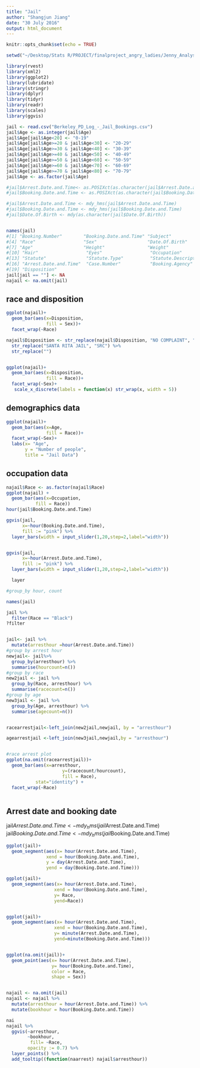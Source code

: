 ```yaml
---
title: "Jail"
author: "Shangjun Jiang"
date: "30 July 2016"
output: html_document
---
```


```r
knitr::opts_chunk$set(echo = TRUE)
```


```r
setwd("~/Desktop/Stats R/PROJECT/finalproject_angry_ladies/Jenny_Analysis")
```


```r
library(rvest)
library(xml2)
library(ggplot2)
library(lubridate)
library(stringr)
library(dplyr)
library(tidyr)
library(readr)
library(scales)
library(ggvis)
```


```r
jail <- read.csv("Berkeley_PD_Log_-_Jail_Bookings.csv")
jail$Age <- as.integer(jail$Age)
jail$Age[jail$Age<20] <- "0-19"
jail$Age[jail$Age>=20 & jail$Age<30] <- "20-29"
jail$Age[jail$Age>=30 & jail$Age<40] <- "30-39"
jail$Age[jail$Age>=40 & jail$Age<50] <- "40-49"
jail$Age[jail$Age>=50 & jail$Age<60] <- "50-59"
jail$Age[jail$Age>=60 & jail$Age<70] <- "60-69"
jail$Age[jail$Age>=70 & jail$Age<80] <- "70-79"
jail$Age <- as.factor(jail$Age)

#jail$Arrest.Date.and.Time<- as.POSIXct(as.character(jail$Arrest.Date.and.Time))
#jail$Booking.Date.and.Time <- as.POSIXct(as.character(jail$Booking.Date.and.Time))

#jail$Arrest.Date.and.Time <- mdy_hms(jail$Arrest.Date.and.Time)
#jail$Booking.Date.and.Time <- mdy_hms(jail$Booking.Date.and.Time)
#jail$Date.Of.Birth <- mdy(as.character(jail$Date.Of.Birth))


names(jail)
#[1] "Booking.Number"        "Booking.Date.and.Time" "Subject"              
#[4] "Race"                  "Sex"                   "Date.Of.Birth"        
#[7] "Age"                   "Height"                "Weight"               
#[10] "Hair"                  "Eyes"                  "Occupation"           
#[13] "Statute"               "Statute.Type"          "Statute.Description"  
#[16] "Arrest.Date.and.Time"  "Case.Number"           "Booking.Agency"       
#[19] "Disposition"  
jail[jail == ""] <- NA
najail <- na.omit(jail)

```



## race and disposition
```r
ggplot(najail)+
  geom_bar(aes(x=Disposition,
               fill = Sex))+
  facet_wrap(~Race)

najail$Disposition <- str_replace(najail$Disposition, "NO COMPLAINT", "NC") %>% 
  str_replace("SANTA RITA JAIL", "SRC") %>% 
  str_replace("")


ggplot(najail)+
  geom_bar(aes(x=Disposition,
               fill = Race))+
  facet_wrap(~Sex)+
   scale_x_discrete(labels = function(x) str_wrap(x, width = 5))

```

## demographics data
```r
ggplot(najail)+
  geom_bar(aes(x=Age, 
               fill = Race))+
  facet_wrap(~Sex)+
  labs(x= "Age",
       y = "Number of people",
       title = "Jail Data")


```


## occupation data
```r
najail$Race <- as.factor(najail$Race)
ggplot(najail) +
  geom_bar(aes(x=Occupation,
           fill = Race))
hour(jail$Booking.Date.and.Time)

ggvis(jail,
      x=~hour(Booking.Date.and.Time),
      fill := "pink") %>% 
  layer_bars(width = input_slider(1,20,step=2,label="width"))  


ggvis(jail,
      x=~hour(Arrest.Date.and.Time),
      fill := "pink") %>% 
  layer_bars(width = input_slider(1,20,step=2,label="width"))  

  layer

```



```r
#group_by hour, count

names(jail)

jail %>% 
  filter(Race == "Black")
?filter


jail<- jail %>% 
  mutate(arresthour =hour(Arrest.Date.and.Time))
#group by arrest hour
newjail<- jail%>% 
  group_by(arresthour) %>% 
  summarise(hourcount=n())
#group by race
new2jail <- jail %>% 
  group_by(Race, arresthour) %>% 
  summarise(racecount=n())
#group by age
new3jail <- jail %>% 
  group_by(Age, arresthour) %>% 
  summarise(agecount=n())


racearrestjail<-left_join(new2jail,newjail, by = "arresthour")

agearrestjail <-left_join(new3jail,newjail,by = "arresthour")


#race arrest plot
ggplot(na.omit(racearrestjail))+
  geom_bar(aes(x=arresthour, 
                     y=(racecount/hourcount),
                     fill = Race),
           stat="identity") +
  facet_wrap(~Race)



```



## Arrest date and booking date 
jail$Arrest.Date.and.Time <- mdy_hms(jail$Arrest.Date.and.Time)
jail$Booking.Date.and.Time <- mdy_hms(jail$Booking.Date.and.Time)


```r
ggplot(jail)+
  geom_segment(aes(x= hour(Arrest.Date.and.Time), 
               xend = hour(Booking.Date.and.Time),
               y = day(Arrest.Date.and.Time),
               yend = day(Booking.Date.and.Time)))

ggplot(jail)+
  geom_segment(aes(x= hour(Arrest.Date.and.Time), 
                  xend = hour(Booking.Date.and.Time),
                  y= Race,
                  yend=Race))


ggplot(jail)+
  geom_segment(aes(x= hour(Arrest.Date.and.Time), 
                  xend = hour(Booking.Date.and.Time),
                  y= minute(Arrest.Date.and.Time),
                  yend=minute(Booking.Date.and.Time)))


ggplot(na.omit(jail))+
  geom_point(aes(x= hour(Arrest.Date.and.Time), 
                 y= hour(Booking.Date.and.Time),
                 color = Race,
                 shape = Sex))


najail <- na.omit(jail)
najail <- najail %>% 
  mutate(arresthour = hour(Arrest.Date.and.Time)) %>% 
  mutate(bookhour = hour(Booking.Date.and.Time))

nai
najail %>% 
  ggvis(~arresthour,
        ~bookhour,
         fill= ~Race,
        opacity := 0.7) %>%
  layer_points() %>%
  add_tooltip((function(naarrest) najail$arresthour))


```






















